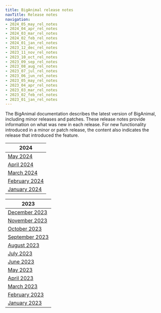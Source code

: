 ```yaml
---
title: BigAnimal release notes
navTitle: Release notes
navigation:
- 2024_05_may_rel_notes
- 2024_04_apr_rel_notes
- 2024_03_mar_rel_notes
- 2024_02_feb_rel_notes
- 2024_01_jan_rel_notes
- 2023_12_dec_rel_notes
- 2023_11_nov_rel_notes
- 2023_10_oct_rel_notes
- 2023_09_sep_rel_notes
- 2023_08_aug_rel_notes
- 2023_07_jul_rel_notes
- 2023_06_jun_rel_notes
- 2023_05_may_rel_notes
- 2023_04_apr_rel_notes
- 2023_03_mar_rel_notes
- 2023_02_feb_rel_notes
- 2023_01_jan_rel_notes
---
```


The BigAnimal documentation describes the latest version of BigAnimal, including minor releases and patches. These release notes provide information on what was new in each release. For new functionality introduced in a minor or patch release, the content also indicates the release that introduced the feature.

| 2024                                |
|--------------------------------------|
| [May 2024](2024_05_may_rel_notes)     |
| [April 2024](2024_04_apr_rel_notes)     |
| [March 2024](2024_03_mar_rel_notes)     |
| [February 2024](2024_02_feb_rel_notes)  |
| [January 2024](2024_01_jan_rel_notes)   |

| 2023                                |
|--------------------------------------|
| [December 2023](2023_12_dec_rel_notes) |
| [November 2023](2023_11_nov_rel_notes) |
| [October 2023](2023_10_oct_rel_notes)  |
| [September 2023](2023_09_sep_rel_notes)|
| [August 2023](2023_08_aug_rel_notes)   |
| [July 2023](2023_07_jul_rel_notes)     |
| [June 2023](2023_06_jun_rel_notes)     |
| [May 2023](2023_05_may_rel_notes)      |
| [April 2023](2023_04_apr_rel_notes)    |
| [March 2023](2023_03_mar_rel_notes)    |
| [February 2023](2023_02_feb_rel_notes) |
| [January 2023](2023_01_jan_rel_notes)  |
